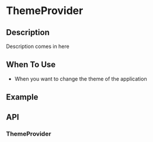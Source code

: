 
<Meta title="Providers/UiProvider/Introduction" />

# ThemeProvider

## Description

Description comes in here

## When To Use

- When you want to change the theme of the application

## Example

## API

### ThemeProvider
